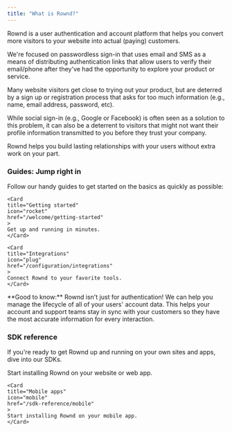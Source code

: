 ```yaml
---
title: "What is Rownd?"
---
```


Rownd is a user authentication and account platform that helps you convert more visitors to your website into actual (paying) customers.

We're focused on passwordless sign-in that uses email and SMS as a means of distributing authentication links that allow users to verify their email/phone after they've had the opportunity to explore your product or service.

<Info>
Many website visitors get close to trying out your product, but are deterred by a sign up or registration process that asks for too much information (e.g., name, email address, password, etc).

While social sign-in (e.g., Google or Facebook) is often seen as a solution to this problem, it can also be a deterrent to visitors that might not want their profile information transmitted to you before they trust your company.

Rownd helps you build lasting relationships with your users without extra work on your part.
</Info>

### Guides: Jump right in

Follow our handy guides to get started on the basics as quickly as possible:

<CardGroup>

    <Card
    title="Getting started"
    icon="rocket"
    href="/welcome/getting-started"
    >
    Get up and running in minutes.
    </Card>

    <Card
    title="Integrations"
    icon="plug"
    href="/configuration/integrations"
    >
    Connect Rownd to your favorite tools.
    </Card>

</CardGroup>

<Info>
**Good to know:** Rownd isn't just for authentication! We can help you manage the lifecycle of all of your users' account data. This helps your account and support teams stay in sync with your customers so they have the most accurate information for every interaction.
</Info>

### SDK reference

If you're ready to get Rownd up and running on your own sites and apps, dive into our SDKs.

<CardGroup>
    <Card
    title="Web"
    icon="globe"
    href="/sdk-reference/web"
    >
    Start installing Rownd on your website or web app.
    </Card>

    <Card
    title="Mobile apps"
    icon="mobile"
    href="/sdk-reference/mobile"
    >
    Start installing Rownd on your mobile app.
    </Card>
</CardGroup>
